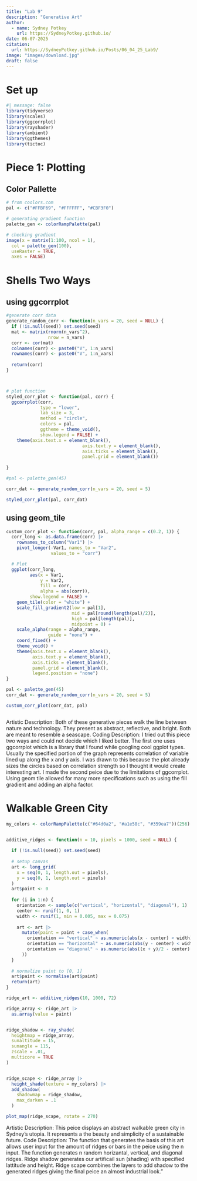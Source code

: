 ```yaml
---
title: "Lab 9"
description: "Generative Art"
author:
  - name: Sydney Potkey
    url: https://SydneyPotkey.github.io/
date: 06-07-2025
citation: 
  url: https://SydneyPotkey.github.io/Posts/06_04_25_Lab9/ 
image: "images/download.jpg"
draft: false 
---
```

# Set up

```r
#| message: false
library(tidyverse)
library(scales)
library(ggcorrplot)
library(rayshader)
library(ambient)
library(ggthemes)
library(tictoc)

```

# Piece 1: Plotting

## Color Pallette

```r

# from coolors.com 
pal <- c("#FFBF69", "#FFFFFF", "#CBF3F0")

# generating gradient function
palette_gen <- colorRampPalette(pal)

# checking gradient 
image(x = matrix(1:100, ncol = 1), 
  col = palette_gen(100),
  useRaster = TRUE,
  axes = FALSE)

```

# Shells Two Ways

## using ggcorrplot

```r

#generate corr data
generate_random_corr <- function(n_vars = 20, seed = NULL) {
  if (!is.null(seed)) set.seed(seed)
  mat <- matrix(rnorm(n_vars^2),
                nrow = n_vars)
  corr <- cor(mat)
  colnames(corr) <- paste0("V", 1:n_vars)
  rownames(corr) <- paste0("V", 1:n_vars)
  
  return(corr)
}



# plot function
styled_corr_plot <- function(pal, corr) {
  ggcorrplot(corr,
             type = "lower",
             lab_size = 3,
             method = "circle",
             colors = pal,
             ggtheme = theme_void(),
             show.legend = FALSE) +
    theme(axis.text.x = element_blank(),
                             axis.text.y = element_blank(),
                             axis.ticks = element_blank(),
                             panel.grid = element_blank())
  
}

#pal <- palette_gen(45)

corr_dat <- generate_random_corr(n_vars = 20, seed = 5)

styled_corr_plot(pal, corr_dat)


```

## using geom_tile

```r

custom_corr_plot <- function(corr, pal, alpha_range = c(0.2, 1)) {
  corr_long <- as.data.frame(corr) |>
    rownames_to_column("Var1") |>
    pivot_longer(-Var1, names_to = "Var2",
                 values_to = "corr")

  # Plot
  ggplot(corr_long,
         aes(x = Var1,
             y = Var2,
             fill = corr,
             alpha = abs(corr)),
         show.legend = FALSE) +
    geom_tile(color = "white") +
    scale_fill_gradient2(low = pal[1],
                         mid = pal[round(length(pal)/2)],
                         high = pal[length(pal)], 
                         midpoint = 0) +
    scale_alpha(range = alpha_range,
                guide = "none") +
    coord_fixed() +
    theme_void() +
    theme(axis.text.x = element_blank(),
          axis.text.y = element_blank(),
          axis.ticks = element_blank(),
          panel.grid = element_blank(),
          legend.position = "none")
}

pal <- palette_gen(45)
corr_dat <- generate_random_corr(n_vars = 20, seed = 5)

custom_corr_plot(corr_dat, pal)



```

Artistic Description: Both of these generative pieces walk the line between nature and technology. They present as abstract, reflective, and bright. Both are meant to resemble a seascape. Coding Description: I tried out this piece two ways and could not decide which I liked better. The first one uses ggcorrplot which is a library that I found while googling cool ggplot types. Usually the specified portion of the graph represents correlation of variable lined up along the x and y axis. I was drawn to this because the plot already sizes the circles based on correlation strength so I thought it would create interesting art. I made the second peice due to the limitations of ggcorrplot. Using geom tile allowed for many more specifications such as using the fill gradient and adding an alpha factor.

# Walkable Green City

```r

my_colors <- colorRampPalette(c("#64d0a2", "#a1e58c", "#359ea7"))(256)


additive_ridges <- function(n = 10, pixels = 1000, seed = NULL) {
  
  if (!is.null(seed)) set.seed(seed)
  
  # setup canvas
  art <- long_grid(
    x = seq(0, 1, length.out = pixels),
    y = seq(0, 1, length.out = pixels)
  )
  art$paint <- 0
  
  for (i in 1:n) {
    orientation <- sample(c("vertical", "horizontal", "diagonal"), 1)
    center <- runif(1, 0, 1)
    width <- runif(1, min = 0.005, max = 0.075)  
    
    art <- art |>
      mutate(paint = paint + case_when(
        orientation == "vertical" ~ as.numeric(abs(x - center) < width),
        orientation == "horizontal" ~ as.numeric(abs(y - center) < width),
        orientation == "diagonal" ~ as.numeric(abs((x + y)/2 - center) < width)
      ))
  }
  
  # normalize paint to [0, 1]
  art$paint <- normalise(art$paint)
  return(art)
}

ridge_art <- additive_ridges(10, 1000, 72)

ridge_array <- ridge_art |>
  as.array(value = paint) 


ridge_shadow <- ray_shade(
  heightmap = ridge_array,
  sunaltitude = 15, 
  sunangle = 115,
  zscale = .01,
  multicore = TRUE
)


ridge_scape <- ridge_array |> 
  height_shade(texture = my_colors) |>
  add_shadow(
    shadowmap = ridge_shadow,
    max_darken = .1
  )

plot_map(ridge_scape, rotate = 270)


```

Artistic Description: This peice displays an abstract walkable green city in Sydney's utopia. It represents a the beauty and simplicity of a sustainable future. Code Description: The function that generates the basis of this art allows user input for the amount of ridges or bars in the peice using the n input. The function generates n random horizantal, vertical, and diagonal ridges. Ridge shadow generates our artificail sun (shading) with specified lattitude and height. Ridge scape combines the layers to add shadow to the generated ridges giving the final peice an almost industrial look."
